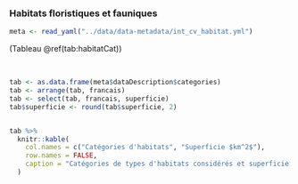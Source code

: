 ### Habitats floristiques et fauniques

```r
meta <- read_yaml("../data/data-metadata/int_cv_habitat.yml")
```

(Tableau \@ref(tab:habitatCat))

<br/>

```r
tab <- as.data.frame(meta$dataDescription$categories)
tab <- arrange(tab, francais)
tab <- select(tab, francais, superficie)
tab$superficie <- round(tab$superficie, 2)


tab %>%
  knitr::kable(
    col.names = c("Catégories d'habitats", "Superficie $km^2$"),
    row.names = FALSE,
    caption = "Catégories de types d'habitats considérés et superficie totale dans la zone d'étude."
  )
```

<br/>

